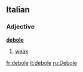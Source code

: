 ==Italian==
===Adjective===
'''[[:it:debole|debole]]'''
#[[weak]]

[[fr:debole]]
[[it:debole]]
[[ru:Debole]]